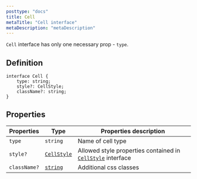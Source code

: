 ```yaml
---
posttype: "docs"
title: Cell
metaTitle: "Cell interface"
metaDescription: "metaDescription"
---
```


`Cell` interface has only one necessary prop - `type`.

## Definition

```tsx
interface Cell {
    type: string;
    style?: CellStyle;
    className?: string;
}
```

## Properties

| Properties     | Type                 | Properties description |
| -----------    | ---------            | ---------- |
| `type`         | `string`             | Name of cell type |
| `style?`       | [`CellStyle`](link)  | Allowed style properties contained in [`CellStyle`](link) interface |
| `className?`   | [`string`](link)     | Additional css classes |